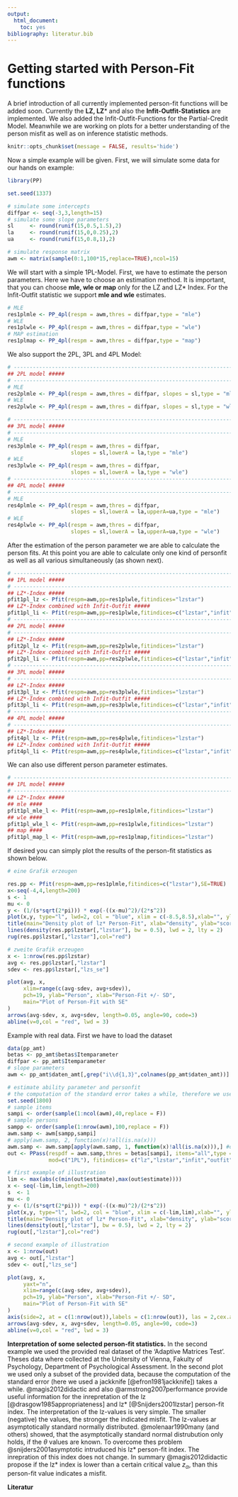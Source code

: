 ```yaml
---
output: 
  html_document: 
    toc: yes
bibliography: literatur.bib
---
```

<!--
%\VignetteEngine{knitr::knitr}
%\VignetteIndexEntry{Getting started with Person-Fit in PP}
-->
# Getting started with Person-Fit functions

A brief introduction of all currently implemented person-fit functions will be added soon. Currently the **LZ, LZ*** and also the **Infit-Outfit-Statistics** are implemented. We also added the Infit-Outfit-Functions for the Partial-Credit Model. Meanwhile we are working on plots for a better understanding of the person misfit as well as on inference statistic methods.

```r
knitr::opts_chunk$set(message = FALSE, results='hide')
```

Now a simple example will be given.
First, we will simulate some data for our hands on example:
```r
library(PP)

set.seed(1337)

# simulate some intercepts
diffpar <- seq(-3,3,length=15)
# simulate some slope parameters
sl     <- round(runif(15,0.5,1.5),2)
la     <- round(runif(15,0,0.25),2)
ua     <- round(runif(15,0.8,1),2)

# simulate response matrix
awm <- matrix(sample(0:1,100*15,replace=TRUE),ncol=15)
```

We will start with a simple 1PL-Model. First, we have to estimate the person parameters. Here we have to choose an estimation method. It is important, that you can choose **mle, wle or map** only for the LZ and LZ* Index. For the Infit-Outfit statistic we support **mle and wle** estimates.

```r
# MLE
res1plmle <- PP_4pl(respm = awm,thres = diffpar,type = "mle")
# WLE
res1plwle <- PP_4pl(respm = awm,thres = diffpar,type = "wle")
# MAP estimation
res1plmap <- PP_4pl(respm = awm,thres = diffpar,type = "map")
```

We also support the 2PL, 3PL and 4PL Model:
```r

# ------------------------------------------------------------------------
## 2PL model ##### 
# ------------------------------------------------------------------------
# MLE
res2plmle <- PP_4pl(respm = awm,thres = diffpar, slopes = sl,type = "mle")
# WLE
res2plwle <- PP_4pl(respm = awm,thres = diffpar, slopes = sl,type = "wle")

# ------------------------------------------------------------------------
## 3PL model ##### 
# ------------------------------------------------------------------------
# MLE
res3plmle <- PP_4pl(respm = awm,thres = diffpar,
                    slopes = sl,lowerA = la,type = "mle")
# WLE
res3plwle <- PP_4pl(respm = awm,thres = diffpar,
                    slopes = sl,lowerA = la,type = "wle")
# ------------------------------------------------------------------------
## 4PL model ##### 
# ------------------------------------------------------------------------
# MLE
res4plmle <- PP_4pl(respm = awm,thres = diffpar,
                    slopes = sl,lowerA = la,upperA=ua,type = "mle")
# WLE
res4plwle <- PP_4pl(respm = awm,thres = diffpar,
                    slopes = sl,lowerA = la,upperA=ua,type = "wle")
```

After the estimation of the person parameter we are able to calculate the person fits. At this point you are able to calculate only one kind of personfit as well as all various simultaneously (as shown next).

```r

# ------------------------------------------------------------------------
## 1PL model ##### 
# ------------------------------------------------------------------------
## LZ*-Index ##### 
pfit1pl_lz <- Pfit(respm=awm,pp=res1plwle,fitindices="lzstar")
## LZ*-Index combined with Infit-Outfit ##### 
pfit1pl_li <- Pfit(respm=awm,pp=res1plwle,fitindices=c("lzstar","infit","outfit"))
# ------------------------------------------------------------------------
## 2PL model ##### 
# ------------------------------------------------------------------------
## LZ*-Index ##### 
pfit2pl_lz <- Pfit(respm=awm,pp=res2plwle,fitindices="lzstar")
## LZ*-Index combined with Infit-Outfit ##### 
pfit2pl_li <- Pfit(respm=awm,pp=res2plwle,fitindices=c("lzstar","infit","outfit"))
# ------------------------------------------------------------------------
## 3PL model ##### 
# ------------------------------------------------------------------------
## LZ*-Index ##### 
pfit3pl_lz <- Pfit(respm=awm,pp=res3plwle,fitindices="lzstar")
## LZ*-Index combined with Infit-Outfit ##### 
pfit3pl_li <- Pfit(respm=awm,pp=res3plwle,fitindices=c("lzstar","infit","outfit"))
# ------------------------------------------------------------------------
## 4PL model ##### 
# ------------------------------------------------------------------------
## LZ*-Index ##### 
pfit4pl_lz <- Pfit(respm=awm,pp=res4plwle,fitindices="lzstar")
## LZ*-Index combined with Infit-Outfit ##### 
pfit4pl_li <- Pfit(respm=awm,pp=res4plwle,fitindices=c("lzstar","infit","outfit"))
```

We can also use different person parameter estimates.

```r
# ------------------------------------------------------------------------
## 1PL model ##### 
# ------------------------------------------------------------------------
## LZ*-Index ##### 
## mle ####
pfit1pl_mle_l <- Pfit(respm=awm,pp=res1plmle,fitindices="lzstar")
## wle ####
pfit1pl_wle_l <- Pfit(respm=awm,pp=res1plwle,fitindices="lzstar")
## map ####
pfit1pl_map_l <- Pfit(respm=awm,pp=res1plmap,fitindices="lzstar")
```

If desired you can simply plot the results of the person-fit statistics as shown below.
```r
# eine Grafik erzeugen

res.pp <- Pfit(respm=awm,pp=res1plmle,fitindices=c("lzstar"),SE=TRUE)
x<-seq(-4,4,length=200)
s <- 1
mu <- 0
y <- (1/(s*sqrt(2*pi))) * exp(-((x-mu)^2)/(2*s^2))
plot(x,y, type="l", lwd=2, col = "blue", xlim = c(-8.5,8.5),xlab="", ylab="")
title(main="Density plot of lz* Person-Fit", xlab="density", ylab="score")
lines(density(res.pp$lzstar[,"lzstar"], bw = 0.5), lwd = 2, lty = 2)
rug(res.pp$lzstar[,"lzstar"],col="red")

# zweite Grafik erzeugen
x <- 1:nrow(res.pp$lzstar)
avg <- res.pp$lzstar[,"lzstar"]
sdev <- res.pp$lzstar[,"lzs_se"]

plot(avg, x,
     xlim=range(c(avg-sdev, avg+sdev)),
     pch=19, ylab="Person", xlab="Person-Fit +/- SD",
     main="Plot of Person-Fit with SE"
)
arrows(avg-sdev, x, avg+sdev, length=0.05, angle=90, code=3)
abline(v=0,col = "red", lwd = 3)
```

Example with real data. First we have to load the dataset
```r
data(pp_amt)
betas <- pp_amt$betas$Itemparameter
diffpar <- pp_amt$Itemparameter
# slope parameters
awm <- pp_amt$daten_amt[,grep("i\\d{1,3}",colnames(pp_amt$daten_amt))]

# estimate ability parameter and personfit
# the computation of the standard error takes a while, therefore we use only a part of the provided data
set.seed(1800)
# sample items
sampi <- order(sample(1:ncol(awm),40,replace = F))
# sample persons
sampp <- order(sample(1:nrow(awm),100,replace = F))
awm.samp <- awm[sampp,sampi]
# apply(awm.samp, 2, function(x)!all(is.na(x)))
awm.samp <- awm.samp[apply(awm.samp, 1, function(x)!all(is.na(x))),] #only persons with no NA
out <- PPass(respdf = awm.samp,thres = betas[sampi], items="all",type = "wle",
             mod=c("1PL"), fitindices= c("lz","lzstar","infit","outfit"),SE=TRUE)

# first example of illustration
lim <- max(abs(c(min(out$estimate),max(out$estimate))))
x <- seq(-lim,lim,length=200)
s  <- 1
mu <- 0
y <- (1/(s*sqrt(2*pi))) * exp(-((x-mu)^2)/(2*s^2))
plot(x,y, type="l", lwd=2, col = "blue", xlim = c(-lim,lim),xlab="", ylab="")
title(main="Density plot of lz* Person-Fit", xlab="density", ylab="score")
lines(density(out[,"lzstar"], bw = 0.5), lwd = 2, lty = 2)
rug(out[,"lzstar"],col="red")

# second example of illustration
x <- 1:nrow(out)
avg <- out[,"lzstar"]
sdev <- out[,"lzs_se"]

plot(avg, x,
     yaxt="n",
     xlim=range(c(avg-sdev, avg+sdev)),
     pch=19, ylab="Person", xlab="Person-Fit +/- SD",
     main="Plot of Person-Fit with SE"
)
axis(side=2, at = c(1:nrow(out)),labels = c(1:nrow(out)), las = 2,cex.axis=0.66)
arrows(avg-sdev, x, avg+sdev, length=0.05, angle=90, code=3)
abline(v=0,col = "red", lwd = 3)
```

**Interpretation of some selected person-fit statistics.**
In the second example we used the provided real dataset of the 'Adaptive Matrices Test'. Theses data where collected at the Unitersity of Vienna, Fakulty of Psychology, Department of Psychological Assessment. In the second plot we used only a subset of the provided data, because the computation of the standard error (here we used a jackknife [@efron1981jackknife]) takes a while.
@magis2012didactic and also @armstrong2007performance provide useful information for the inrepretation of the lz [@drasgow1985appropriateness] and lz* [@Snijders2001lzstar] person-fit index.
The interpretation of the lz-values is very simple. The smaller (negative) the values, the stronger the indicated misfit. The lz-values ar asymptotically standard normally distributed. @molenaar1990many (and others) showed, that the asymptotically standard normal distrubution only holds, if the $\theta$ values are known. To overcome thes problem @snijders2001asymptotic intruduced his lz* person-fit index. The inrepration of this index does not change. In summary @magis2012didactic propose if the lz* index is lower than a certain critical value $z_\alpha$, than this person-fit value indicates a misfit.


**Literatur**
